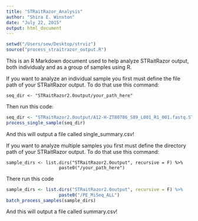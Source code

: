 ```yaml
---
title: "STRaitRazor_Analysis"
author: "Shira E. Winston"
date: "July 22, 2015"
output: html_document
---
```


```r
setwd("/Users/sew/Desktop/strviz")
source("process_straitrazor_output.R")
```


This is an R Markdown document used to help analyze STRaitRazor output, both individualy and as a group of samples using R. 

If you want to analyze an individual sample you first must define the file path of your STRaitRazor output.
To do that use this command:

```
seq_dir <- "STRaitRazor2.0output/your_path_here"
```

Then run this code:
```r
seq_dir <- "STRaitRazor2.0output/A12-H-ZT80786_S89_L001_R1_001.fastq.STRaitRazor/PE_MiSeq_ALL/"
process_single_sample(seq_dir) 
```
And this will output a file called single_summary.csv!

If you want to analyze multiple samples you first must define the directory path of your STRaitRazor output.
To do that use this command:

```
sample_dirs <- list.dirs("STRaitRazor2.0output", recursive = F) %>% 
                    paste0("/your_path_here")
```

There run this code

```r
sample_dirs <- list.dirs("STRaitRazor2.0output", recursive = F) %>% 
                    paste0("/PE_MiSeq_ALL")
batch_process_samples(sample_dirs)
```
And this will output a file called summary.csv!

